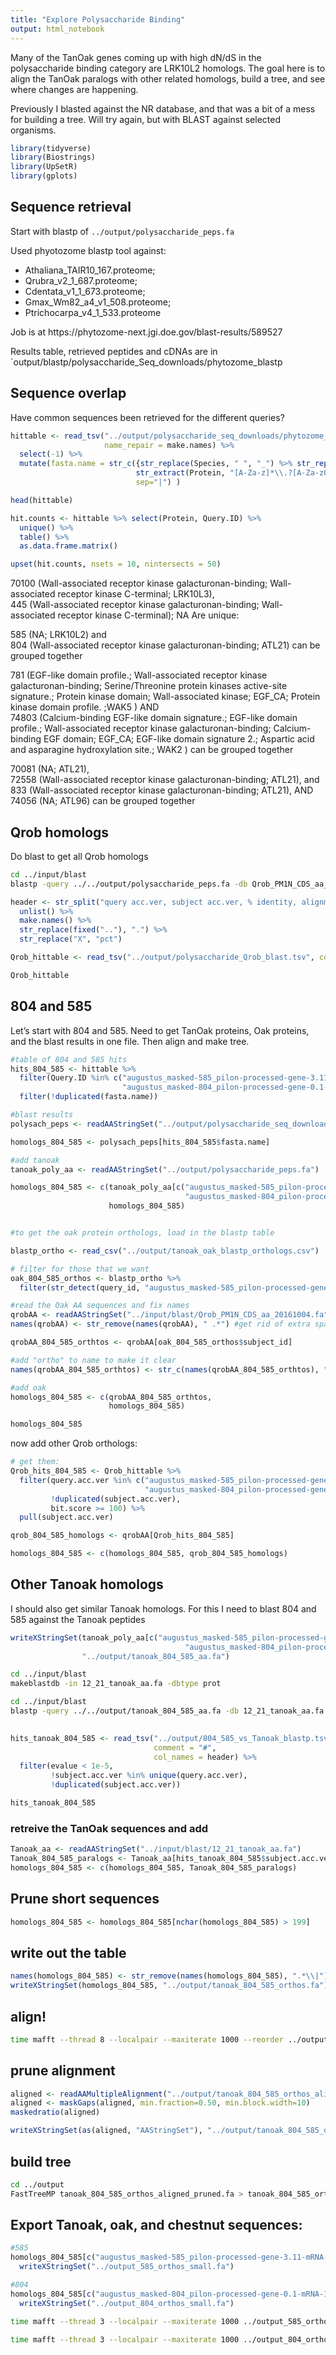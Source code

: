 ```yaml
---
title: "Explore Polysaccharide Binding"
output: html_notebook
---
```


Many of the TanOak genes coming up with high dN/dS in the polysaccharide binding category are LRK10L2 homologs.  The goal here is to align the TanOak paralogs with other related homologs, build a tree, and see where changes are happening.

Previously I blasted against the NR database, and that was a bit of a mess for building a tree.  Will try again, but with BLAST against selected organisms.

```r
library(tidyverse)
library(Biostrings)
library(UpSetR)
library(gplots)
```


## Sequence retrieval

Start with blastp of `../output/polysaccharide_peps.fa`

Used phyotozome blastp tool against: 

* Athaliana_TAIR10_167.proteome; 
* Qrubra_v2_1_687.proteome;
* Cdentata_v1_1_673.proteome; 
* Gmax_Wm82_a4_v1_508.proteome;
* Ptrichocarpa_v4_1_533.proteome

Job is at https://phytozome-next.jgi.doe.gov/blast-results/589527

Results table, retrieved peptides and cDNAs are in `output/blastp/polysaccharide_Seq_downloads/phytozome_blastp


## Sequence overlap

Have common sequences been retrieved for the different queries?

```r
hittable <- read_tsv("../output/polysaccharide_seq_downloads/phytozome_blastp/phytozome_polysach_blastp_071522.tsv",
                     name_repair = make.names) %>%
  select(-1) %>%
  mutate(fasta.name = str_c({str_replace(Species, " ", "_") %>% str_replace("\\.", "") },
                            str_extract(Protein, "[A-Za-z]*\\.?[A-Za-z0-9]*"),
                            sep="|") ) 

head(hittable)
```

```r
hit.counts <- hittable %>% select(Protein, Query.ID) %>%
  unique() %>%
  table() %>%
  as.data.frame.matrix() 

upset(hit.counts, nsets = 10, nintersects = 50)
```

70100 (Wall-associated receptor kinase galacturonan-binding; Wall-associated receptor kinase C-terminal; LRK10L3),  
445 (Wall-associated receptor kinase galacturonan-binding; Wall-associated receptor kinase C-terminal); NA
Are unique:

585 (NA; LRK10L2) and   
804 (Wall-associated receptor kinase galacturonan-binding; ATL21) can be grouped together

781 (EGF-like domain profile.; Wall-associated receptor kinase galacturonan-binding; Serine/Threonine protein kinases active-site signature.; Protein kinase domain; Wall-associated kinase; EGF_CA; Protein kinase domain profile. ;WAK5	)  AND  
74803 (Calcium-binding EGF-like domain signature.; EGF-like domain profile.; Wall-associated receptor kinase galacturonan-binding; Calcium-binding EGF domain; EGF_CA; EGF-like domain signature 2.; Aspartic acid and asparagine hydroxylation site.; WAK2	)  can be grouped together

70081 (NA; ATL21),   
72558 (Wall-associated receptor kinase galacturonan-binding; ATL21), and   
833 (Wall-associated receptor kinase galacturonan-binding; ATL21), AND
74056 (NA; ATL96) can be grouped together

## Qrob homologs

Do blast to get all Qrob homologs

```bash
cd ../input/blast
blastp -query ../../output/polysaccharide_peps.fa -db Qrob_PM1N_CDS_aa_20161004.fa -outfmt 7 > ../../output/polysaccharide_Qrob_blast.tsv
```

```r
header <- str_split("query acc.ver, subject acc.ver, % identity, alignment length, mismatches, gap opens, q. start, q. end, s. start, s. end, evalue, bit score", pattern = ", ") %>%
  unlist() %>%
  make.names() %>%
  str_replace(fixed(".."), ".") %>%
  str_replace("X", "pct")

Qrob_hittable <- read_tsv("../output/polysaccharide_Qrob_blast.tsv", comment = "#", col_names = header)

Qrob_hittable
```


## 804 and 585

Let's start with 804 and 585.  Need to get TanOak proteins, Oak proteins, and the blast results in one file.  Then align and make tree.

```r
#table of 804 and 585 hits 
hits_804_585 <- hittable %>%
  filter(Query.ID %in% c("augustus_masked-585_pilon-processed-gene-3.11-mRNA-1",
                         "augustus_masked-804_pilon-processed-gene-0.1-mRNA-1")) %>%
  filter(!duplicated(fasta.name))

#blast results
polysach_peps <- readAAStringSet("../output/polysaccharide_seq_downloads/phytozome_blastp/phytozome_polysach_blastp_pep_071522.fa.gz")

homologs_804_585 <- polysach_peps[hits_804_585$fasta.name]

#add tanoak
tanoak_poly_aa <- readAAStringSet("../output/polysaccharide_peps.fa")

homologs_804_585 <- c(tanoak_poly_aa[c("augustus_masked-585_pilon-processed-gene-3.11-mRNA-1",
                                       "augustus_masked-804_pilon-processed-gene-0.1-mRNA-1")],
                      homologs_804_585)


#to get the oak protein orthologs, load in the blastp table

blastp_ortho <- read_csv("../output/tanoak_oak_blastp_orthologs.csv")

# filter for those that we want
oak_804_585_orthos <- blastp_ortho %>%
  filter(str_detect(query_id, "augustus_masked-585_pilon-processed-gene-3\\.11-mRNA-1|augustus_masked-804_pilon-processed-gene-0\\.1-mRNA-1"))

#read the Oak AA sequences and fix names
qrobAA <- readAAStringSet("../input/blast/Qrob_PM1N_CDS_aa_20161004.fa")
names(qrobAA) <- str_remove(names(qrobAA), " .*") #get rid of extra space and numbers

qrobAA_804_585_orthtos <- qrobAA[oak_804_585_orthos$subject_id]

#add "ortho" to name to make it clear
names(qrobAA_804_585_orthtos) <- str_c(names(qrobAA_804_585_orthtos), "_orttho")

#add oak
homologs_804_585 <- c(qrobAA_804_585_orthtos,
                      homologs_804_585)

homologs_804_585
```

now add other Qrob orthologs:
```r
# get them:
Qrob_hits_804_585 <- Qrob_hittable %>%
  filter(query.acc.ver %in% c("augustus_masked-585_pilon-processed-gene-3.11-mRNA-1",
                              "augustus_masked-804_pilon-processed-gene-0.1-mRNA-1"),
         !duplicated(subject.acc.ver),
         bit.score >= 100) %>%
  pull(subject.acc.ver)

qrob_804_585_homologs <- qrobAA[Qrob_hits_804_585]

homologs_804_585 <- c(homologs_804_585, qrob_804_585_homologs)
```


## Other Tanoak homologs

I should also get similar Tanoak homologs.  For this I need to blast 804 and 585 against the Tanoak peptides

```r
writeXStringSet(tanoak_poly_aa[c("augustus_masked-585_pilon-processed-gene-3.11-mRNA-1",
                                       "augustus_masked-804_pilon-processed-gene-0.1-mRNA-1")],
                "../output/tanoak_804_585_aa.fa")
```

```bash
cd ../input/blast
makeblastdb -in 12_21_tanoak_aa.fa -dbtype prot
```


```bash
cd ../input/blast
blastp -query ../../output/tanoak_804_585_aa.fa -db 12_21_tanoak_aa.fa -outfmt 7 > ../../output/804_585_vs_Tanoak_blastp.tsv
 
```

```r
hits_tanoak_804_585 <- read_tsv("../output/804_585_vs_Tanoak_blastp.tsv",
                                comment = "#",
                                col_names = header) %>%
  filter(evalue < 1e-5,
         !subject.acc.ver %in% unique(query.acc.ver),
         !duplicated(subject.acc.ver))

hits_tanoak_804_585
```

### retreive the TanOak sequences and add
```r
Tanoak_aa <- readAAStringSet("../input/blast/12_21_tanoak_aa.fa")
Tanoak_804_585_paralogs <- Tanoak_aa[hits_tanoak_804_585$subject.acc.ver]
homologs_804_585 <- c(homologs_804_585, Tanoak_804_585_paralogs)
```

## Prune short sequences
```r
homologs_804_585 <- homologs_804_585[nchar(homologs_804_585) > 199]
```

## write out the table
```r
names(homologs_804_585) <- str_remove(names(homologs_804_585), ".*\\|")
writeXStringSet(homologs_804_585, "../output/tanoak_804_585_orthos.fa")
```

## align!
```bash
time mafft --thread 8 --localpair --maxiterate 1000 --reorder ../output/tanoak_804_585_orthos.fa > ../output/tanoak_804_585_orthos_aligned.fa
```

## prune alignment

```r
aligned <- readAAMultipleAlignment("../output/tanoak_804_585_orthos_aligned.fa")
aligned <- maskGaps(aligned, min.fraction=0.50, min.block.width=10)
maskedratio(aligned)

writeXStringSet(as(aligned, "AAStringSet"), "../output/tanoak_804_585_orthos_aligned_pruned.fa")
```


## build tree
```bash
cd ../output
FastTreeMP tanoak_804_585_orthos_aligned_pruned.fa > tanoak_804_585_orthos.tre
```

## Export Tanoak, oak, and chestnut sequences:

```r
#585
homologs_804_585[c("augustus_masked-585_pilon-processed-gene-3.11-mRNA-1", "Qrob_P0680550.2", "Caden.12G048400", )] %>%
  writeXStringSet("../output_585_orthos_small.fa")

#804
homologs_804_585[c("augustus_masked-804_pilon-processed-gene-0.1-mRNA-1","Qrob_P0468790.2", "Caden.12G048800")] %>%
  writeXStringSet("../output_804_orthos_small.fa")
```

```bash
time mafft --thread 3 --localpair --maxiterate 1000 ../output_585_orthos_small.fa > ../output_585_orthos_small_aligned.fa
```

```bash
time mafft --thread 3 --localpair --maxiterate 1000 ../output_804_orthos_small.fa > ../output_804_orthos_small_aligned.fa
```

